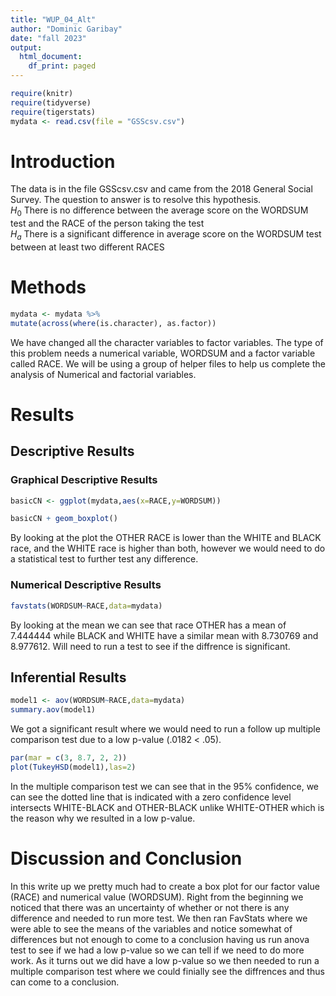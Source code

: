 ```yaml
---
title: "WUP_04_Alt"
author: "Dominic Garibay"
date: "fall 2023"
output:
  html_document:
    df_print: paged
---
```


```r
require(knitr)
require(tidyverse)
require(tigerstats)
mydata <- read.csv(file = "GSScsv.csv")
```

# Introduction

<!--In this section you explain what you are trying to show.  Where did the data come from?  What is the research or other question you are trying to answer?!-->

The data is in the file GSScsv.csv and came from the 2018 General Social Survey.  The question to answer is to resolve this hypothesis.  
$H_0$ There is no difference between the average score on the WORDSUM test and the RACE of the person taking the test   
$H_a$ There is a significant difference in average score on the WORDSUM test between at least two different RACES

# Methods

<!--Mention that you intend to use chatGPT to the greatest extent possible. Give credit to chatGPT when you use it to create code in your report. Decide on your methods:  use "variable analysis" or other appropriate descriptors.  Make sure to choose at least one graphical method and at least one numerical method.!-->

```r
mydata <- mydata %>%
mutate(across(where(is.character), as.factor))
```

We have changed all the character variables to factor variables. The type of this problem needs a numerical variable, WORDSUM and a factor variable called RACE. We will be using a group of helper files to help us complete the analysis of Numerical and factorial variables.

# Results

<!--Divide this section into two sub-sections:  One for your descriptive  results and one for your inferential results.!-->

## Descriptive Results

### Graphical Descriptive Results

<!--Graphical results here.  Make sure to show your code.  Provide appropriate labels for axes, giving units if possible, and provide a good title for the graph, too.  Use the graphical results to describe the patterns if any that exist in the data as focused toward the research question!-->

```r
basicCN <- ggplot(mydata,aes(x=RACE,y=WORDSUM))

basicCN + geom_boxplot()
```

By looking at the plot the OTHER RACE is lower than the WHITE and BLACK race, and the WHITE race is higher than both, however we would need to do a statistical test to further test any difference.  

### Numerical Descriptive Results

<!--Numerical results go here. Use the numerical results to describe the patterns if any that exist in the data as focused toward the research question!-->

```r
favstats(WORDSUM~RACE,data=mydata)
```

By looking at the mean we can see that race OTHER has a mean of 7.444444 while BLACK and WHITE have a similar mean with 8.730769 and 8.977612. Will need to run a test to see if the diffrence is significant.

## Inferential Results

<!--State hypothesis clearly.  Make sure your discussion of the inferential test covers all the aspects that the test output produces, such as test statistic, p-value etc.  Make a decision about the null hypothesis, explain the assumptions on which the selected test/procedure was based, and why the chosen procedure satisfys the assumptions and is appropriate to answer the research question!-->

```r
model1 <- aov(WORDSUM~RACE,data=mydata)
summary.aov(model1)
```

We got a significant result where we would need to run a follow up multiple comparison test due to a low p-value (.0182 < .05). 

```r
par(mar = c(3, 8.7, 2, 2))
plot(TukeyHSD(model1),las=2)
```

In the multiple comparison test we can see that in the 95% confidence, we can see the dotted line that is indicated with a zero confidence level intersects WHITE-BLACK and OTHER-BLACK unlike WHITE-OTHER which is the reason why we resulted in a low p-value.

# Discussion and Conclusion

<!--Discussion and conclusion here.  If you found a relationship be sure to consider whether the relationship occurs because one of the variavbles causes the other, or whether they perhasps are related for some other reason.  Watch the chapter 6 videos from the GeorgeTown videos collection.!-->

In this write up we pretty much had to create a box plot for our factor value (RACE) and numerical value (WORDSUM). Right from the beginning we noticed that there was an uncertainty of whether or not there is any difference and needed to run more test. We then ran FavStats where we were able to see the means of the variables and notice somewhat of differences but not enough to come to a conclusion having us run anova test to see if we had a low p-value so we can tell if we need to do more work. As it turns out we did have a low p-value so we then needed to run a multiple comparison test where we could finially see the diffrences and thus can come to a conclusion.  
